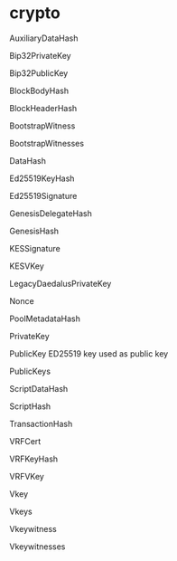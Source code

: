 # crypto

AuxiliaryDataHash

Bip32PrivateKey

Bip32PublicKey

BlockBodyHash

BlockHeaderHash

BootstrapWitness

BootstrapWitnesses

DataHash

Ed25519KeyHash

Ed25519Signature

GenesisDelegateHash

GenesisHash

KESSignature

KESVKey

LegacyDaedalusPrivateKey

Nonce

PoolMetadataHash

PrivateKey

PublicKey	ED25519 key used as public key

PublicKeys

ScriptDataHash

ScriptHash

TransactionHash

VRFCert

VRFKeyHash

VRFVKey

Vkey

Vkeys

Vkeywitness

Vkeywitnesses